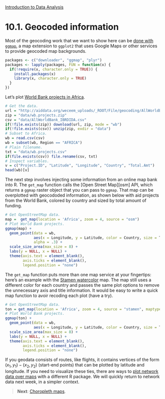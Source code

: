 <style>@import url(style.css);</style>
[Introduction to Data Analysis](index.html "Course index")

# 10.1. Geocoded information

Most of the geocoding work that we want to show here can be [done with `ggmap`][milanor-ggmap], a map extension to `ggplot2` that uses Google Maps or other services to provide geocoded map backgrounds.

[milanor-ggmap]: http://www.milanor.net/blog/?p=534
[wb-aid]: http://aiddata.org/content/index/AidData-Raw/geocoded-data

```r
packages <- c("downloader", "ggmap", "plyr")
packages <- lapply(packages, FUN = function(x) {
  if(!require(x, character.only = TRUE)) {
    install.packages(x)
    library(x, character.only = TRUE)
  }
})
```

Let's plot [World Bank projects in Africa][wb-aid].
 
```r
# Get the data.
url = "http://aiddata.org/weceem_uploads/_ROOT/File/geocoding/AllWorldBank_IBRDIDA.zip"
zip = "data/wb.projects.zip"
csv = "data/AllWorldBank_IBRDIDA.csv"
if(!file.exists(zip)) download(url, zip, mode = "wb")
if(!file.exists(csv)) unzip(zip, exdir = "data")
# Subset to Africa.
wb = read.csv(csv)
wb = subset(wb, Region == "AFRICA")
# Plain filename.
txt = "data/wb.projects.csv"
if(file.exists(csv)) file.rename(csv, txt)
# Inspect variables.
v = c("Project.ID", "Latitude", "Longitude", "Country", "Total.Amt")
head(wb)[v]
```

The next step involves injecting some information from an online map bank into R. The `get_map` function calls the [Open Street Map][osm] API, which returns a `ggmap` raster object that you can pass to `ggmap`. That map can be overplotted with geocododed information, as shown below with aid projects from the World Bank, colored by country and sized by total amount of funding.

```r
# Get OpenStreetMap data.
map =  get_map(location = 'Africa', zoom = 4, source = "osm")
# Plot World Bank projects.
ggmap(map) + 
  geom_point(data = wb, 
             aes(x = Longitude, y = Latitude, color = Country, size = Total.Amt),
             alpha = .3) + 
  scale_size_area(max_size = 8) + 
  labs(y = NULL, x = NULL) +
  theme(axis.text = element_blank(), 
        axis.ticks = element_blank(),
        legend.position = "none")
```

The `get_map` function puts more than one map service at your fingertips: here's an example with the [Stamen watercolor][stamen] map. The map still uses a different color for each country and passes the same plot options to remove the unnecessary axis and title information. It would be easy to write a quick map function to avoir recoding each plot (have a try).

[stamen]: http://content.stamen.com/watercolor_process

```r
# Get OpenStreetMap data.
ton = get_map(location = 'Africa', zoom = 4, source = "stamen", maptype = "watercolor")
# Plot World Bank projects.
ggmap(ton) + 
  geom_point(data = wb, 
             aes(x = Longitude, y = Latitude, color = Country, size = Total.Amt)) + 
  scale_size_area(max_size = 8) +
  labs(y = NULL, x = NULL) +
  theme(axis.text = element_blank(), 
        axis.ticks = element_blank(),
        legend.position = "none")
```

If you geodata consists of routes, like flights, it contains vertices of the form $(x_1, y_1) - (x_2,y_2)$ (start-end points) that can be plotted by latitude and longitude. If you need to visualize these ties, there are ways to [plot network data over maps][yau-circles] with a different R package. We will quickly return to network data next week, in a simpler context.

[yau-circles]: http://flowingdata.com/2011/05/11/how-to-map-connections-with-great-circles/

> __Next__: [Choropleth maps](102_choropleths.html).
